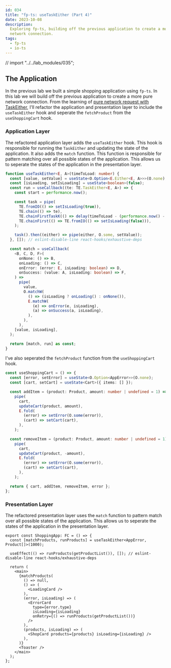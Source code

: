 ```yaml
---
id: 034
title: "fp-ts: useTaskEither (Part 4)"
date: 2023-10-08
description:
  Exploring fp-ts, building off the previous application to create a more oure
  network connection.
tags:
  - fp-ts
  - io-ts
---
```


// import "../../lab_modules/035";


## The Application

In the previous lab we built a simple shopping application using `fp-ts`. In
this lab we will build off the previous application to create a more pure
network connection. From the learning of
[pure network request with TaskEither](https://www.youtube.com/watch?v=ZbP40gv9Udw),
I'll refactor the application and presentation layer to include the
`useTaskEither` hook and seperate the `fetchProduct` from the `useShoppingCart`
hook.

<ShoppingApp />

### Application Layer

The refactored application layer adds the `useTaskEither` hook. This hook is
responsible for running the `TaskEither` and updating the state of the
application. It also adds the `match` function. This function is responsible for
pattern matching over all possible states of the application. This allows us to
seperate the states of the application in the presentation layer.

```ts
function useTaskEither<E, A>(timeToLoad: number) {
  const [value, setValue] = useState<O.Option<E.Either<E, A>>>(O.none);
  const [isLoading, setIsLoading] = useState<boolean>(false);
  const run = useCallback((te: TE.TaskEither<E, A>) => {
    const start = performance.now();

    const task = pipe(
      TE.fromIO(() => setIsLoading(true)),
      TE.chain(() => te),
      TE.chainFirstTaskK(() => delay(timeToLoad - (performance.now() - start))),
      TE.chainFirst(() => TE.fromIO(() => setIsLoading(false))),
    );

    task().then((either) => pipe(either, O.some, setValue));
  }, []); // eslint-disable-line react-hooks/exhaustive-deps

  const match = useCallback(
    <B, C, D, F>(
      onNone: () => B,
      onLoading: () => C,
      onError: (error: E, isLoading: boolean) => D,
      onSuccess: (value: A, isLoading: boolean) => F,
    ) =>
      pipe(
        value,
        O.matchW(
          () => (isLoading ? onLoading() : onNone()),
          E.matchW(
            (e) => onError(e, isLoading),
            (a) => onSuccess(a, isLoading),
          ),
        ),
      ),
    [value, isLoading],
  );

  return [match, run] as const;
}
```

I've also seperated the `fetchProduct` function from the `useShoppingCart` hook.

```ts
const useShoppingCart = () => {
  const [error, setError] = useState<O.Option<AppError>>(O.none);
  const [cart, setCart] = useState<Cart>({ items: [] });

  const addItem = (product: Product, amount: number | undefined = 1) =>
    pipe(
      cart,
      updateCart(product, amount),
      E.fold(
        (error) => setError(O.some(error)),
        (cart) => setCart(cart),
      ),
    );

  const removeItem = (product: Product, amount: number | undefined = 1) =>
    pipe(
      cart,
      updateCart(product, -amount),
      E.fold(
        (error) => setError(O.some(error)),
        (cart) => setCart(cart),
      ),
    );

  return { cart, addItem, removeItem, error };
};
```

### Presentation Layer

The refactored presentation layer uses the `match` function to pattern match
over all possible states of the application. This allows us to seperate the
states of the application in the presentation layer.

```tsx
export const ShoppingApp: FC = () => {
  const [matchProducts, runProducts] = useTaskEither<AppError, Product[]>(1000);

  useEffect(() => runProducts(getProductList()), []); // eslint-disable-line react-hooks/exhaustive-deps

  return (
    <main>
      {matchProducts(
        () => null,
        () => (
          <LoadingCard />
        ),
        (error, isLoading) => (
          <ErrorCard
            type={error.type}
            isLoading={isLoading}
            onRetry={() => runProducts(getProductList())}
          />
        ),
        (products, isLoading) => (
          <ShopCard products={products} isLoading={isLoading} />
        ),
      )}
      <Toaster />
    </main>
  );
};
```
